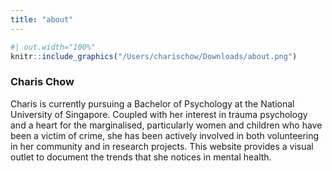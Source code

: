 ```yaml
---
title: "about"
---
```


```r
#| out.width="100%"
knitr::include_graphics("/Users/charischow/Downloads/about.png")
```
### Charis Chow
Charis is currently pursuing a Bachelor of Psychology at the National University of Singapore. Coupled with her interest in trauma psychology and a heart for the marginalised, particularly women and children who have been a victim of crime, she has been actively involved in both volunteering in her community and in research projects. This website provides a visual outlet to document the trends that she notices in mental health.

